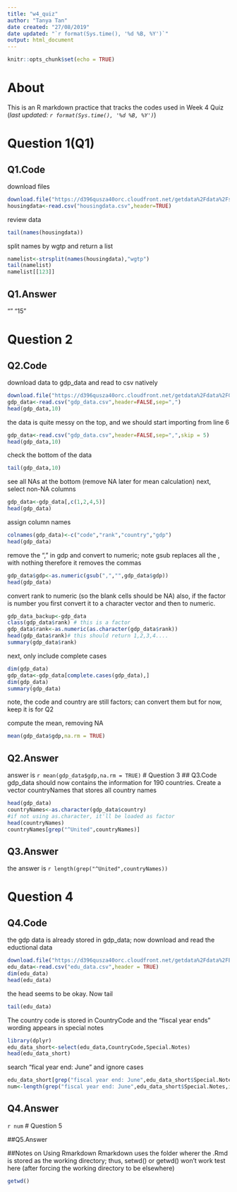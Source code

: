```yaml
---
title: "w4_quiz"
author: "Tanya Tan"
date created: "27/08/2019"
date updated: "`r format(Sys.time(), '%d %B, %Y')`"
output: html_document
---
```


```r
knitr::opts_chunk$set(echo = TRUE)
```

# About
This is an R markdown practice that tracks the codes used in Week 4 Quiz
(*last updated: `r format(Sys.time(), '%d %B, %Y')`*)

# Question 1(Q1)
## Q1.Code
download files
```r
download.file("https://d396qusza40orc.cloudfront.net/getdata%2Fdata%2Fss06hid.csv",destfile="housingdata.csv")
housingdata<-read.csv("housingdata.csv",header=TRUE)
```
review data
```r
tail(names(housingdata))
```
split names by wgtp and return a list
```r
namelist<-strsplit(names(housingdata),"wgtp")
tail(namelist)
namelist[[123]]
```

## Q1.Answer
"" "15"

# Question 2
## Q2.Code
download data to gdp_data and read to csv natively
```r
download.file("https://d396qusza40orc.cloudfront.net/getdata%2Fdata%2FGDP.csv",destfile="gdp_data.csv")
gdp_data<-read.csv("gdp_data.csv",header=FALSE,sep=",")
head(gdp_data,10)
```
the data is quite messy on the top, and we should start importing from line 6
```r
gdp_data<-read.csv("gdp_data.csv",header=FALSE,sep=",",skip = 5)
head(gdp_data,10)
```
check the bottom of the data
```r
tail(gdp_data,10)
```
see all NAs at the bottom (remove NA later for mean calculation)
next, select non-NA columns
```r
gdp_data<-gdp_data[,c(1,2,4,5)]
head(gdp_data)
```
assign column names
```r
colnames(gdp_data)<-c("code","rank","country","gdp")
head(gdp_data)
```
remove the "," in gdp and convert to numeric; note gsub replaces all the , with nothing therefore
it removes the commas
```r
gdp_data$gdp<-as.numeric(gsub(",","",gdp_data$gdp))
head(gdp_data)
```

convert rank to numeric (so the blank cells should be NA)
also, if the factor is number you first convert it to a character vector and then to numeric.
```r
gdp_data_backup<-gdp_data
class(gdp_data$rank) # this is a factor
gdp_data$rank<-as.numeric(as.character(gdp_data$rank))
head(gdp_data$rank)# this should return 1,2,3,4....
summary(gdp_data$rank)
```


next, only include complete cases
```r
dim(gdp_data)
gdp_data<-gdp_data[complete.cases(gdp_data),]
dim(gdp_data)
summary(gdp_data)
```
note, the code and country are still factors; can convert them but for now, keep it is for Q2

compute the mean, removing NA
```r
mean(gdp_data$gdp,na.rm = TRUE)
```
## Q2.Answer
answer is `r mean(gdp_data$gdp,na.rm = TRUE)`
# Question 3
## Q3.Code
gdp_data should now contains the information for 190 countries. Create a vector countryNames that stores all country names
```r
head(gdp_data)
countryNames<-as.character(gdp_data$country) 
#if not using as.character, it'll be loaded as factor
head(countryNames)
countryNames[grep("^United",countryNames)]
```

## Q3.Answer
the answer is `r length(grep("^United",countryNames)) `

# Question 4
## Q4.Code
the gdp data is already stored in gdp_data;
now download and read the eductional data
```r

download.file("https://d396qusza40orc.cloudfront.net/getdata%2Fdata%2FEDSTATS_Country.csv",destfile = "edu_data.csv")
edu_data<-read.csv("edu_data.csv",header = TRUE)
dim(edu_data)
head(edu_data)
```
the head seems to be okay. Now tail
```r
tail(edu_data)
```
The country code is stored in CountryCode and the "fiscal year ends" wording appears in special notes
```r
library(dplyr)
edu_data_short<-select(edu_data,CountryCode,Special.Notes)
head(edu_data_short)
```
search "fical year end: June" and ignore cases
```r
edu_data_short[grep("fiscal year end: June",edu_data_short$Special.Notes,ignore.case = TRUE),]
num<-length(grep("fiscal year end: June",edu_data_short$Special.Notes,ignore.case = TRUE))
```
## Q4.Answer
`r num`
# Question 5

##Q5.Answer

##Notes on Using Rmarkdown
Rmarkdown uses the folder wherer the .Rmd is stored as the working directory; thus, setwd() or getwd()
won't work test here (after forcing the working directory to be elsewhere)
```r
getwd()
```